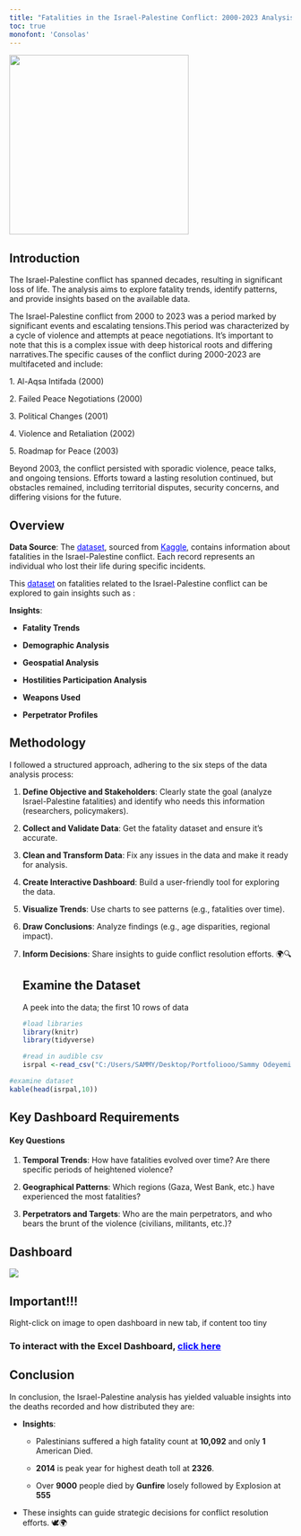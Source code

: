 ```yaml
---
title: "Fatalities in the Israel-Palestine Conflict: 2000-2023 Analysis"
toc: true
monofont: 'Consolas'
---
```


![](ISRPAL%20FATALITIES%20PAGE.png){fig-align="center" width="320"}

## Introduction

The Israel-Palestine conflict has spanned decades, resulting in significant loss of life. The analysis aims to explore fatality trends, identify patterns, and provide insights based on the available data.

The Israel-Palestine conflict from 2000 to 2023 was a period marked by significant events and escalating tensions.This period was characterized by a cycle of violence and attempts at peace negotiations. It’s important to note that this is a complex issue with deep historical roots and differing narratives.The specific causes of the conflict during 2000-2023 are multifaceted and include:

1\. Al-Aqsa Intifada (2000)

2\. Failed Peace Negotiations (2000)

3\. Political Changes (2001)

4\. Violence and Retaliation (2002)

5\. Roadmap for Peace (2003)

Beyond 2003, the conflict persisted with sporadic violence, peace talks, and ongoing tensions. Efforts toward a lasting resolution continued, but obstacles remained, including territorial disputes, security concerns, and differing visions for the future.

## Overview

**Data Source**: The [dataset](https://www.kaggle.com/datasets/willianoliveiragibin/fatalities-in-the-israeli-palestinian){style="color:blue;"}, sourced from [Kaggle](https://www.kaggle.com){style="color:blue;"}, contains information about fatalities in the Israel-Palestine conflict. Each record represents an individual who lost their life during specific incidents.

This [dataset](https://www.kaggle.com/datasets/willianoliveiragibin/fatalities-in-the-israeli-palestinian){style="color:blue;"} on fatalities related to the Israel-Palestine conflict can be explored to gain insights such as :

**Insights**:

-   **Fatality Trends**

-   **Demographic Analysis**

-   **Geospatial Analysis**

-   **Hostilities Participation Analysis**

-   **Weapons Used**

-   **Perpetrator Profiles**

## Methodology

I followed a structured approach, adhering to the six steps of the data analysis process:

1.  **Define Objective and Stakeholders**: Clearly state the goal (analyze Israel-Palestine fatalities) and identify who needs this information (researchers, policymakers).

2.  **Collect and Validate Data**: Get the fatality dataset and ensure it’s accurate.

3.  **Clean and Transform Data**: Fix any issues in the data and make it ready for analysis.

4.  **Create Interactive Dashboard**: Build a user-friendly tool for exploring the data.

5.  **Visualize Trends**: Use charts to see patterns (e.g., fatalities over time).

6.  **Draw Conclusions**: Analyze findings (e.g., age disparities, regional impact).

7.  **Inform Decisions**: Share insights to guide conflict resolution efforts. 🌍🔍

    ## Examine the Dataset

    A peek into the data; the first 10 rows of data

    ```r
    #load libraries 
    library(knitr)
    library(tidyverse)
    ```

    ```r
    #read in audible csv  
    isrpal <-read_csv("C:/Users/SAMMY/Desktop/Portfoliooo/Sammy Odeyemi/Excel Projects/ISRPAL/isrpal.csv")
    ```

```r
#examine dataset  
kable(head(isrpal,10)) 
```

## Key Dashboard Requirements

#### Key Questions

1.  **Temporal Trends**: How have fatalities evolved over time? Are there specific periods of heightened violence?

2.  **Geographical Patterns**: Which regions (Gaza, West Bank, etc.) have experienced the most fatalities?

3.  **Perpetrators and Targets**: Who are the main perpetrators, and who bears the brunt of the violence (civilians, militants, etc.)?

## Dashboard

![](ISRPAL%20DASHBOARD2.png)

::: {.callout-note appearance="simple"}
## Important!!!

Right-click on image to open dashboard in new tab, if content too tiny
:::

### To interact with the Excel Dashboard, [click here](https://docs.google.com/spreadsheets/d/1IRARIBUMYmjIEr1WREhYTHq3tS7vsgQG/edit?usp=drive_link&ouid=107549502594190094236&rtpof=true&sd=true){style="COLOR:BLUE;"}

## Conclusion

In conclusion, the Israel-Palestine analysis has yielded valuable insights into the deaths recorded and how distributed they are:

-   **Insights**:

    -   Palestinians suffered a high fatality count at **10,092** and only **1** American Died.

    -   **2014** is peak year for highest death toll at **2326**.

    -   Over **9000** people died by **Gunfire** losely followed by Explosion at **555**

<!-- -->

-   These insights can guide strategic decisions for conflict resolution efforts. 🕊️🌍
